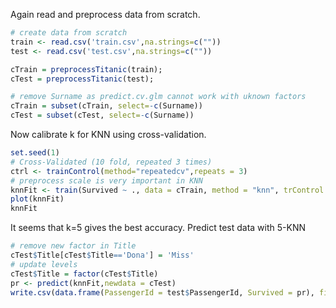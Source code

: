 Again read and preprocess data from scratch.

```r
# create data from scratch
train <- read.csv('train.csv',na.strings=c(""))
test <- read.csv('test.csv',na.strings=c(""))

cTrain = preprocessTitanic(train);
cTest = preprocessTitanic(test);

# remove Surname as predict.cv.glm cannot work with uknown factors
cTrain = subset(cTrain, select=-c(Surname))
cTest = subset(cTest, select=-c(Surname))
```

Now calibrate k for KNN using cross-validation.
```r
set.seed(1)
# Cross-Validated (10 fold, repeated 3 times)
ctrl <- trainControl(method="repeatedcv",repeats = 3) 
# preprocess scale is very important in KNN
knnFit <- train(Survived ~ ., data = cTrain, method = "knn", trControl = ctrl, preProcess = c("scale"), tuneGrid = expand.grid(k=seq(from=1, to=10, by=1)))
plot(knnFit)
knnFit
```
It seems that k=5 gives the best accuracy.
Predict test data with 5-KNN
```r
# remove new factor in Title
cTest$Title[cTest$Title=='Dona'] = 'Miss'
# update levels
cTest$Title = factor(cTest$Title)
pr <- predict(knnFit,newdata = cTest)
write.csv(data.frame(PassengerId = test$PassengerId, Survived = pr), file = "TitanicKNN.csv")
```